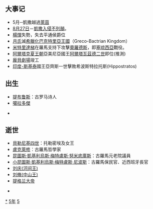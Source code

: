 {{yearTOC|-55|西汉'''[[五凤_(汉宣帝)|五凤]]三年'''}}

== 大事记 ==
*5月─凱撒越過[[莱茵河|萊茵]]
*[[8月27日|8月27日]]－[[凱撒入侵不列顛|凱撒入侵不列顛]]。
*[[杨恽|楊惲]]失勢，失去平通侯爵位
*[[月氏|月氏]]滅[[希腊-巴克特里亚王国|希臘化巴克特里亞王國]]（Greco-Bactrian Kingdom）
*[[米特里達梯四世_(安息帝國)|米特里達梯]]在羅馬支持下攻擊[[奥罗德斯二世|奧羅德斯]]，即[[塞琉西亞|塞琉西亞]]戰役。
*[[阿爾塔克夏王朝|阿爾塔克夏王朝]]亞美尼亞國王[[阿尔塔瓦兹德二世|阿爾塔瓦茲德二世]]即位(推測)
*[[龐貝劇場|龐貝劇場]]竣工
*[[印度-斯基泰王國|印度-斯基泰]]國王亞齊斯一世擊敗希波斯特拉托斯(Hippostratos)

== 出生 ==

* [[提布鲁斯|提布鲁斯]]：古罗马诗人
* [[噶拉多傑|噶拉多傑]]

*

== 逝世 ==
{{Wikisource year mention}}

* [[貝勒尼基四世|貝勒尼基四世]]：托勒密埃及女王
* [[盧克萊修|盧克萊修]]：古羅馬哲學家
* [[昆图斯·凯基利乌斯·梅特卢斯|昆圖斯·凱基利烏斯·梅特盧斯·努米底庫斯]]：古羅馬元老院議員
* [[昆图斯·凯基利乌斯·梅特卢斯|小昆圖斯·凱基利烏斯·梅特盧斯·尼波斯]]：古羅馬保民官、近西班牙長官
* [[刘庆_(河间王)|刘庆(河间王)]]
* [[刘脩_(中山王)|刘脩(中山王)]]
* [[提格兰二世|提格兰大帝]]
{{Stub}}
*

[[Category:前55年|*]]
[[Category:前50年代|5年]]
[[Category:前1世纪各年|5]]